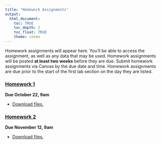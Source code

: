 ```yaml
---
title: "Homework Assignments"
output: 
  html_document:
    toc: TRUE
    toc_depth: 2
    toc_float: TRUE
    theme: cosmo
---
```


Homework assignments will appear here. You'll be able to access the assignment, as well as any data that may be used. Homework assignments will be posted **at least two weeks** before they are due. Submit homework assignments via Canvas by the due date and time. Homework assignments are due prior to the start of the first lab section on the day they are listed. 

### [**Homework 1**](homework/homework_1.html)

**Due October 22, 9am**

- [Download files.](homework/homework-1.zip)


### [**Homework 2**](homework/homework_2.html)

**Due November 12, 9am**

- [Download files.](homework/homework-2.zip)

<!-- ### [**Homework 3**](homework/homework_3.html) -->

<!-- **Due December 11, 9am** -->

<!-- - [Download RMD file here.](homework/homework_3.Rmd) -->

<!-- - [Download homework-school.csv here.](homework/homework-school.csv) -->

<!-- - [Download homework-nls.csv here.](homework/homework-nls.csv) -->

<!-- - [Download homework-world-2.csv here.](homework/homework-world-2.csv) -->